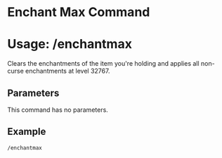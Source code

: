 # Enchant Max Command
# Usage: /enchantmax
Clears the enchantments of the item you're holding and applies all non-curse enchantments at level 32767.

## Parameters
This command has no parameters. 

## Example
`/enchantmax`
